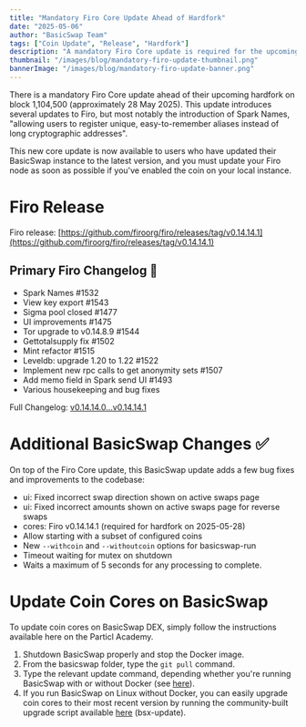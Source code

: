```yaml
---
title: "Mandatory Firo Core Update Ahead of Hardfork"
date: "2025-05-06"
author: "BasicSwap Team"
tags: ["Coin Update", "Release", "Hardfork"]
description: "A mandatory Firo Core update is required for the upcoming hardfork, introducing Spark Names and other improvements."
thumbnail: "/images/blog/mandatory-firo-update-thumbnail.png"
bannerImage: "/images/blog/mandatory-firo-update-banner.png"
---
```



There is a mandatory Firo Core update ahead of their upcoming hardfork on block 1,104,500 (approximately 28 May 2025). This update introduces several updates to Firo, but most notably the introduction of Spark Names, "allowing users to register unique, easy-to-remember aliases instead of long cryptographic addresses".

<Callout type="info" title="Spark Names Introduction">
  This new core update is now available to users who have updated their BasicSwap instance to the latest version, and you must update your Firo node as soon as possible if you've enabled the coin on your local instance.
</Callout>

# Firo Release

Firo release: [https://github.com/firoorg/firo/releases/tag/v0.14.14.1](https://github.com/firoorg/firo/releases/tag/v0.14.14.1)

## Primary Firo Changelog 📝

*   Spark Names #1532
*   View key export #1543
*   Sigma pool closed #1477
*   UI improvements #1475
*   Tor upgrade to v0.14.8.9 #1544
*   Gettotalsupply fix #1502
*   Mint refactor #1515
*   Leveldb: upgrade 1.20 to 1.22 #1522
*   Implement new rpc calls to get anonymity sets #1507
*   Add memo field in Spark send UI #1493
*   Various housekeeping and bug fixes

Full Changelog: [v0.14.14.0...v0.14.14.1](https://github.com/firoorg/firo/compare/v0.14.14.0...v0.14.14.1)

# Additional BasicSwap Changes ✅

On top of the Firo Core update, this BasicSwap update adds a few bug fixes and improvements to the codebase:

*   ui: Fixed incorrect swap direction shown on active swaps page
*   ui: Fixed incorrect amounts shown on active swaps page for reverse swaps
*   cores: Firo v0.14.14.1 (required for hardfork on 2025-05-28)
*   Allow starting with a subset of configured coins
*   New `--withcoin` and `--withoutcoin` options for basicswap-run
*   Timeout waiting for mutex on shutdown
*   Waits a maximum of 5 seconds for any processing to complete.

# Update Coin Cores on BasicSwap‌

To update coin cores on BasicSwap DEX, simply follow the instructions available here on the Particl Academy.

1.  Shutdown BasicSwap properly and stop the Docker image.
2.  From the basicswap folder, type the `git pull` command.
3.  Type the relevant update command, depending whether you're running BasicSwap with or without Docker (see [here](https://docs.basicswapdex.com/docs/user-guides/update)).
4.  If you run BasicSwap on Linux without Docker, you can easily upgrade coin cores to their most recent version by running the community-built upgrade script available [here](https://github.com/nahuhh/basicswap-bash/releases) (bsx-update).
